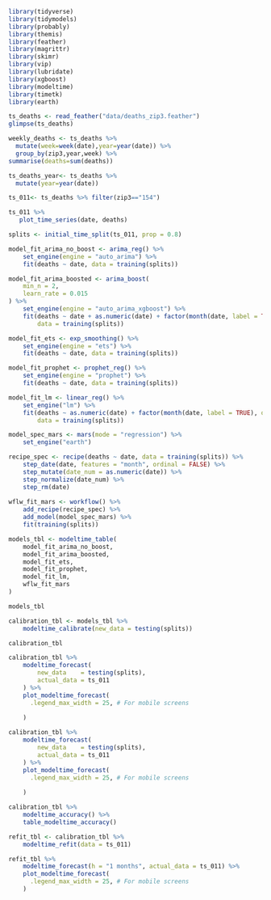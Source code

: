```r
library(tidyverse)
library(tidymodels)
library(probably)
library(themis)
library(feather)
library(magrittr)
library(skimr)
library(vip)
library(lubridate)
library(xgboost)
library(modeltime)
library(timetk)
library(earth)
```



```r
ts_deaths <- read_feather("data/deaths_zip3.feather")
glimpse(ts_deaths)

```

```r
weekly_deaths <- ts_deaths %>% 
  mutate(week=week(date),year=year(date)) %>% 
  group_by(zip3,year,week) %>% 
summarise(deaths=sum(deaths))
```
```r
ts_deaths_year<- ts_deaths %>% 
  mutate(year=year(date))
```


```r
ts_011<- ts_deaths %>% filter(zip3=="154")
```



```r
ts_011 %>% 
   plot_time_series(date, deaths)
```

```r
splits <- initial_time_split(ts_011, prop = 0.8)
```


```r
model_fit_arima_no_boost <- arima_reg() %>%
    set_engine(engine = "auto_arima") %>%
    fit(deaths ~ date, data = training(splits))
```
```r
model_fit_arima_boosted <- arima_boost(
    min_n = 2,
    learn_rate = 0.015
) %>%
    set_engine(engine = "auto_arima_xgboost") %>%
    fit(deaths ~ date + as.numeric(date) + factor(month(date, label = TRUE), ordered = F),
        data = training(splits))
```
```r
model_fit_ets <- exp_smoothing() %>%
    set_engine(engine = "ets") %>%
    fit(deaths ~ date, data = training(splits))
```
```r
model_fit_prophet <- prophet_reg() %>%
    set_engine(engine = "prophet") %>%
    fit(deaths ~ date, data = training(splits))
```
```r
model_fit_lm <- linear_reg() %>%
    set_engine("lm") %>%
    fit(deaths ~ as.numeric(date) + factor(month(date, label = TRUE), ordered = FALSE),
        data = training(splits))
```

```r
model_spec_mars <- mars(mode = "regression") %>%
    set_engine("earth") 

recipe_spec <- recipe(deaths ~ date, data = training(splits)) %>%
    step_date(date, features = "month", ordinal = FALSE) %>%
    step_mutate(date_num = as.numeric(date)) %>%
    step_normalize(date_num) %>%
    step_rm(date)
  
wflw_fit_mars <- workflow() %>%
    add_recipe(recipe_spec) %>%
    add_model(model_spec_mars) %>%
    fit(training(splits))
```

```r
models_tbl <- modeltime_table(
    model_fit_arima_no_boost,
    model_fit_arima_boosted,
    model_fit_ets,
    model_fit_prophet,
    model_fit_lm,
    wflw_fit_mars
)

models_tbl
```
```r
calibration_tbl <- models_tbl %>%
    modeltime_calibrate(new_data = testing(splits))

calibration_tbl
```
```r
calibration_tbl %>%
    modeltime_forecast(
        new_data    = testing(splits),
        actual_data = ts_011
    ) %>%
    plot_modeltime_forecast(
      .legend_max_width = 25, # For mobile screens
      
    )
```
```r
calibration_tbl %>%
    modeltime_forecast(
        new_data    = testing(splits),
        actual_data = ts_011
    ) %>%
    plot_modeltime_forecast(
      .legend_max_width = 25, # For mobile screens
      
    )
```
```r
calibration_tbl %>%
    modeltime_accuracy() %>%
    table_modeltime_accuracy()
```
```r
refit_tbl <- calibration_tbl %>%
    modeltime_refit(data = ts_011)

refit_tbl %>%
    modeltime_forecast(h = "1 months", actual_data = ts_011) %>%
    plot_modeltime_forecast(
      .legend_max_width = 25, # For mobile screens
    )
```

